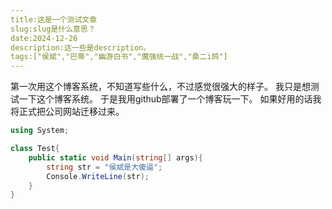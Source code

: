 ```yaml
---
title:这是一个测试文章
slug:slug是什么意思？
date:2024-12-26
description:这一些是description。
tags:["侯斌","巴蒂","幽游白书","魔强统一战","桑二i鸽"]
---
```

第一次用这个博客系统，不知道写些什么，不过感觉很强大的样子。
我只是想测试一下这个博客系统。
于是我用github部署了一个博客玩一下。
如果好用的话我将正式把公司网站迁移过来。
```csharp
using System;

class Test{
    public static void Main(string[] args){
        string str = "侯斌是大傻逼";
        Console.WriteLine(str);
    }
}
```
